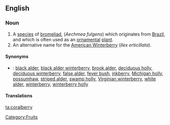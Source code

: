 ==English==
===Noun===
{{wikipedia}}
{{en-noun|coralberries}}
# A [[species]] of [[bromeliad]], (''Aechmea fulgens'') which originates from [[Brazil]], and which is often used as an [[ornamental]] [[plant]].
# An alternative name for the [[American Winterberry]] (''Ilex erticillata'').

====Synonyms====
*{{italbrac|American Winterberry}}: <!--from the Wikipedia article:-->[[black alder]], [[black alder winterberry]], [[brook alder]], [[deciduous holly]], [[deciduous winterberry]], [[false alder]], [[fever bush]], [[inkberry]], [[Michigan holly]], [[possumhaw]], [[striped alder]], [[swamp holly]], [[Virginian winterberry]], [[white alder]], [[winterberry]], [[winterberry holly]]

====Translations====
{{trans-top}}
{{trans-mid}}
{{trans-bottom}}

[[Category:Fruits]]

[[ta:coralberry]]